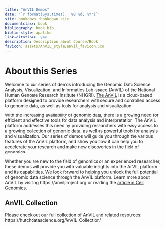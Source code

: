 ```yaml
---
title: "AnVIL Demos"
date: "`r format(Sys.time(), '%B %d, %Y')`"
site: bookdown::bookdown_site
documentclass: book
bibliography: book.bib
biblio-style: apalike
link-citations: yes
description: Description about Course/Book.
favicon: assets/AnVIL_style/anvil_favicon.ico
---
```



# About this Series {-}
 
Welcome to our series of demos introducing the Genomic Data Science Analysis, Visualization, and Informatics Lab-space (AnVIL) of the National Human Genome Research Institute (NHGRI). [The AnVIL](https://anvilproject.org/) is a cloud-based platform designed to provide researchers with secure and controlled access to genomic data, as well as tools for analysis and visualization. 

With the increasing availability of genomic data, there is a growing need for efficient and effective tools for data analysis and interpretation. The AnVIL platform addresses this need by providing researchers with easy access to a growing collection of genomic data, as well as powerful tools for analysis and visualization. Our series of demos will guide you through the various features of the AnVIL platform, and show you how it can help you to accelerate your research and make new discoveries in the field of genomics. 

Whether you are new to the field of genomics or an experienced researcher, these demos will provide you with valuable insights into the AnVIL platform and its capabilities. We look forward to helping you unlock the full potential of genomic data science through the AnVIL platform. Learn more about AnVIL by visiting https://anvilproject.org or reading the [article in Cell Genomics](https://www.sciencedirect.com/science/article/pii/S2666979X21001063).

## AnVIL Collection {-}

Please check out our full collection of AnVIL and related resources: https://hutchdatascience.org/AnVIL_Collection/

